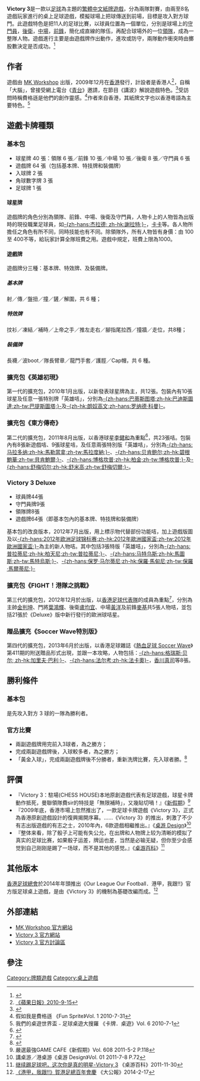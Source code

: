 {{Infobox Game
| image_link    = [[File:Victory_3_starter_outlook.jpg|250px]]
| title = Victory 3
| designer = 大腦
| publisher = MK Workshop
| date  = 2009年12月17日
| players = 2﹣8人（基本包）2／4人（Deluxe）
| ages = 10+
| setup_time = 5分鐘
| playing_time = 20－30分鐘
| random_chance = 抽取紙牌、擲骰
| skills = 咭牌管理、出牌組合、團隊合作

}}

'''Victory 3'''是一款以[[足球|足球]]為主題的[[繁體中文|繁體中文]][[紙牌遊戲|紙牌遊戲]]，分為兩隊對賽，由兩至8名遊戲玩家進行的桌上足球遊戲，模擬球場上把球傳送到前場，目標是攻入對方球門。此遊戲特色是把11人的足球比賽，以球員位置為一個單位，分別是球場上的[[守門員|守門員]]，[[後衛_(足球)|後衛]]，[[中場|中場]]，[[前鋒_(足球)|前鋒]]，簡化成直線的隊伍，再配合球場外的一位[[领队#.E4.BD.93.E8.82.B2|領隊]]，成為一整隊人物。遊戲進行主要是由遊戲牌作出動作，進攻或防守，兩隊動作衝突時由擲股數決定是否成功。<ref>{{Cite web |url=http://funsprite.net/511/boardgame/victory_3 |title=Fun Sprite  遊戲簡介 Victory 3 |accessdate=2010-09-21 |archive-date=2012-07-08 |archive-url=https://archive.is/20120708041616/http://funsprite.net/511/boardgame/victory_3 |dead-url=no }}</ref>

==作者==
遊戲由 [[MK_Workshop|MK Workshop]] 出版，2009年12月在[[香港|香港]]發行，計設者是香港人<ref>[http://hk.apple.nextmedia.com/template/apple_sub/art_main.php?iss_id=20100915&sec_id=12187379&subsec_id=13277372&art_id=14450153 《蘋果日報》2010-9-15]</ref>，自稱「大腦」，曾接受網上電台《[[青台|青台]]》邀請，在節目《講波》解說遊戲特色。<ref>{{Cite web |url=http://www.hkgreenradio.org/home/index.php?option=com_docman&task=cat_view&gid=47&Itemid=18 |title=《青台》講波 2010-2-12 第十七集 |accessdate=2010-09-21 |archive-date=2010-10-13 |archive-url=https://web.archive.org/web/20101013233746/http://www.hkgreenradio.org/home/index.php?option=com_docman&task=cat_view&gid=47&Itemid=18 |dead-url=no }}</ref>受訪問時稱費格遜是他們的創作靈感。<ref>假如我是費格遜 《Fun Sprite》Vol. 1 2010-7-31</ref>作者來自香港，其紙牌文字也以香港粵語為主要特色。<ref>我們的桌遊世界盃﹣足球桌遊大搜羅 《卡牌．桌遊》Vol. 6 2010-7-1</ref>

==遊戲卡牌種類==
===基本包===
*球星牌 40 張：領隊 6 張／前鋒 10 張／中場 10 張／後衛 8 張／守門員 6 張
*遊戲牌 64 張（包括基本牌、特技牌和裝備牌）
*入球牌 2 張
*角球數字牌 3 張
*足球牌 1 張

====球星牌====
遊戲牌的角色分別為領隊、前鋒、中場、後衛及守門員，人物卡上的人物皆為出版時的現役職業足球員，如[[謝拉特|-{zh-hans:杰拉德; zh-hk:謝拉特;}-]]，[[卡卡|卡卡]]等。各人物所擔任之角色有所不同，同時技能也有不同。除領隊外，所有人物皆有身價：由 100 至 400不等，給玩家計算全隊班費之用。遊戲中規定，班費上限為1000。

====遊戲牌====
遊戲牌分三種：基本牌、特效牌、及裝備牌。
=====基本牌=====
射／傳／盤扭／撞／鏟／解圍，共 6 種；
=====特效牌=====
抆衫／凍結／補時／上帝之手／推左走右／腳指尾拉西／撞牆／走位，共8種；
=====裝備牌=====
長襪／波boot／隊長臂章／龍門手套／護脛／Cap帽，共 6 種。

===擴充包《英雄初現》===
第一代的擴充包，2010年1月出版，以新發表球星牌為主，共12張。包裝內有10張球星及任意一張特別牌「英雄咭」，分別為[[巴迪斯圖達|-{zh-hans:巴蒂斯图塔;zh-hk:巴迪斯圖達;zh-tw:巴提斯圖塔;}-]]及[[朗奴高文|-{zh-hk:朗奴高文;zh-hans:罗纳德·科曼}-]]。

===擴充包《東方傳奇》===
第二代的擴充包，2011年8月出版，以香港球星[[李健和|李健和]]為重點<ref>{{Cite web |url=http://www.takungpao.com/sport/top/2011-08-21/921668.html |title=《大公報》2011-8-21 |accessdate=2011-08-21 |archive-date=2011-08-23 |archive-url=https://web.archive.org/web/20110823074812/http://www.takungpao.com/sport/top/2011-08-21/921668.html |dead-url=no }}</ref>，共23張咭。包裝內有8張新遊戲咭、9張球星咭，及任意兩張特別版「英雄咭」，分別為[[马拉多纳|-{zh-hans:马拉多纳;zh-hk:馬勒當拿;zh-tw:馬拉度納;}-]]、[[贝肯鲍尔|-{zh-hans:贝肯鲍尔;zh-hk:碧根鮑華;zh-tw:貝肯鮑爾;}-]]、[[博格坎普|-{zh-hans:博格坎普;zh-hk:柏金;zh-tw:博格坎普;}-]]及[[彼得·舒梅切尔|-{zh-hans:舒梅切尔;zh-hk:舒米高;zh-tw:舒梅切爾;}-]]。

===Victory 3 Deluxe===
*球員牌44張
*守門員牌9張
*領隊牌8張
*遊戲牌64張（即基本包內的基本牌、特技牌和裝備牌）
基本包的改良版本，2012年7月出版，用上標示物代替部份功能咭，加上遊戲版圖及以[[2012年欧洲足球锦标赛|-{zh-hans:2012年欧洲足球锦标赛;zh-hk:2012年歐洲國家盃;zh-tw:2012年歐洲國家盃;}-]]為主的新人物咭。其中包括3張特版「英雄咭」，分別為[[米歇尔·普拉蒂尼|-{zh-hans:普拉蒂尼;zh-hk:柏天尼;zh-tw:普拉蒂尼;}-]]、[[洛塔尔·马特乌斯|-{zh-hans:马特乌斯;zh-hk:馬圖斯;zh-tw:馬特烏斯;}-]]、[[保罗·马尔蒂尼|-{zh-hans:保罗·马尔蒂尼;zh-hk:保羅·馬甸尼;zh-tw:保羅·馬爾蒂尼;}-]]

===擴充包《FIGHT！港隊之挑戰》===
第三代的擴充包，2012年12月於出版，以[[香港足球代表隊|香港足球代表隊]]的成員為重點<ref>{{Cite web |url=http://paper.takungpao.com/html/2012-12/24/content_26_2.htm |title=《大公報》2012-12-24 |access-date=2013-01-07 |archive-date=2016-03-04 |archive-url=https://web.archive.org/web/20160304123806/http://paper.takungpao.com/html/2012-12/24/content_26_2.htm }}</ref>，分別為主帥[[金判坤|金判坤]]、門將[[葉鴻輝|葉鴻輝]]、後衛[[盧均宜|盧均宜]]、中場[[黃洋|黃洋]]及前鋒[[占美斯·麥基|麥基]]共5張人物咭，並包括21張於《Deluxe》版中新行發行的歐洲球咭星。

===贈品擴充《Soccer Wave特別版》===
第四代的擴充包，2013年6月於出版，以香港足球雜誌《[[香港雜誌列表#.E9.AB.94.E8.82.B2|熱血足球 Soccer Wave]]》第411期的附送贈品形式出現，並跟一本攻略，人物包括：[[格瑞斯·贝尔|-{zh-hans:格瑞斯·贝尔; zh-hk:加里夫·巴利;}-]]、[[拉达梅尔·法尔考|-{zh-hans:法尔考;zh-hk:法卡奧}-]]，[[香川真司|香川真司]]等8張。

==勝利條件==
===基本包===
是先攻入對方 3 球的一隊為勝利者。
===官方比賽===
*兩副遊戲牌用完前入3球者，為之勝方；
*完成兩副遊戲牌後，入球較多者，為之勝方；
*「黃金入球」，完成兩副遊戲牌後不分勝者，重新洗牌比賽，先入球者勝。<ref>{{Cite web |url=http://forum.victorythree.com/viewthread.php?tid=433&page=1#pid1303 |title=第一屆《Victory盃》官方公式比賽 |access-date=2011-11-28 |archive-url=https://web.archive.org/web/20190218074749/http://forum.victorythree.com/viewthread.php?tid=433&page=1#pid1303 |archive-date=2019-02-18 |dead-url=yes }}</ref>

==評價==
*『Victory 3：駐場(CHESS HOUSE)本地原創遊戲代表有足球遊戲，球星卡牌動作抵死，曼聯領隊費sir的特技是「無限補時」，又幾貼切喎！』《[[新假期|新假期]]》<ref>嚴選最強GAME CAFE《新假期》Vol. 608 2011-5-2 P.118</ref>
*『2009年底，香港市場上忽然推出了，一款足球卡牌遊戲《Victory 3》，正式為香港原創遊戲設計的復興揭開序幕。……《Victory 3》的推出，刺激了不少有志出版遊戲的有志之士，2010年內，6款遊戲相繼推出。』《[[桌游_Design|桌游 Design]]》<ref>講桌游／港桌游《桌游 Design》Vol. 01 2011-7-8 P.72</ref>
*『整体来看，除了骰子上可能有失公允，在出牌和人物牌上较为清晰的模拟了真实的足球比赛，如果骰子运差，牌运也差，当然是必输无疑，但你至少会感觉到自己刚刚是踢了一场球，而不是其他的感觉。』《[[桌游百科|桌游百科]]》<ref>[http://zhuoyou.baike.com/article-110631.html 继续踢足球吧，这次你是真的明星-Victory 3] {{Wayback|url=http://zhuoyou.baike.com/article-110631.html |date=20120502022001 }}《桌游百科》2011-11-30</ref>

==其他版本==
[[香港足球總會|香港足球總會]]於2014年年頭推出《Our League Our Football．港甲，我跟‼》官方版足球桌上遊戲，是由《Victory 3》的機制為基礎改編而成。<ref>[http://news.takungpao.com.hk/paper/q/2014/0217/2281099.html 《港甲，我跟‼》賀港足總百年會慶] {{Wayback|url=http://news.takungpao.com.hk/paper/q/2014/0217/2281099.html |date=20160304104446 }}《大公報》2014-2-17</ref>

==外部連結==
*[https://archive.is/20130430064316/http://www.mkworkshop.com.hk/ MK Workshop 官方網站]
*[http://www.victorythree.com/ Victory 3 官方網站] {{Wayback|url=http://www.victorythree.com/ |date=20211229125109 }}
*[http://forum.victorythree.com/ Victory 3 官方討論區] {{Wayback|url=http://forum.victorythree.com/ |date=20140824102339 }}

==參注==
{{reflist}}

{{紙牌遊戲}}

[[Category:牌類遊戲|Category:牌類遊戲]]
[[Category:桌上遊戲|Category:桌上遊戲]]
